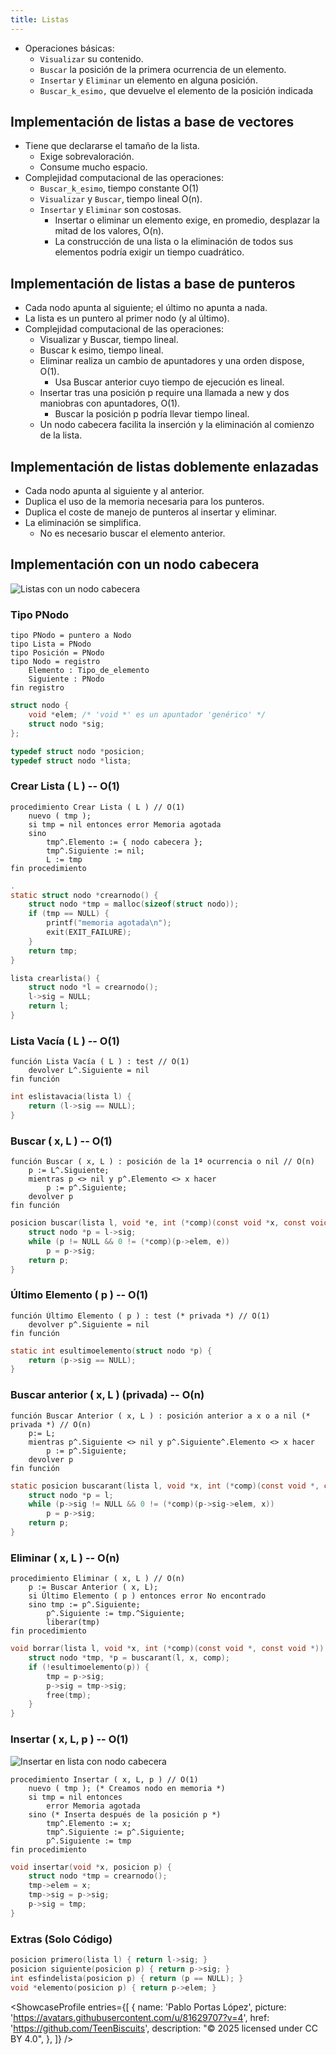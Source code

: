 ```yaml
---
title: Listas
---
```



- Operaciones básicas:
    - ``Visualizar`` su contenido.
    - ``Buscar`` la posición de la primera ocurrencia de un elemento.
    - ``Insertar`` y ``Eliminar`` un elemento en alguna posición.
    - ``Buscar_k_esimo,`` que devuelve el elemento de la posición indicada

## Implementación de listas a base de vectores

- Tiene que declararse el tamaño de la lista.
    - Exige sobrevaloración.
    - Consume mucho espacio.
- Complejidad computacional de las operaciones:
    - ``Buscar_k_esimo``, tiempo constante O(1)
    - ``Visualizar`` y ``Buscar``, tiempo lineal O(n).
    - ``Insertar`` y ``Eliminar`` son costosas.
        - Insertar o eliminar un elemento exige, en promedio, desplazar la mitad de los valores, O(n).
        - La construcción de una lista o la eliminación de todos sus elementos podría exigir un tiempo cuadrático.

## Implementación de listas a base de punteros

- Cada nodo apunta al siguiente; el último no apunta a nada.
- La lista es un puntero al primer nodo (y al último).
- Complejidad computacional de las operaciones:
    - Visualizar y Buscar, tiempo lineal.
    - Buscar k esimo, tiempo lineal.
    - Eliminar realiza un cambio de apuntadores y una orden dispose, O(1).
        - Usa Buscar anterior cuyo tiempo de ejecución es lineal.
    - Insertar tras una posición p require una llamada a new y dos maniobras con apuntadores, O(1).
        - Buscar la posición p podría llevar tiempo lineal.
    - Un nodo cabecera facilita la inserción y la eliminación al comienzo de la lista.

## Implementación de listas doblemente enlazadas

- Cada nodo apunta al siguiente y al anterior.
- Duplica el uso de la memoria necesaria para los punteros.
- Duplica el coste de manejo de punteros al insertar y eliminar.
- La eliminación se simplifica.
    - No es necesario buscar el elemento anterior.

## Implementación con un nodo cabecera

![Listas con un nodo cabecera](@assets/algo/Lista-nodo-cabecera.jpg)

### Tipo PNodo

```pseudocodigo
tipo PNodo = puntero a Nodo
tipo Lista = PNodo
tipo Posición = PNodo
tipo Nodo = registro
    Elemento : Tipo_de_elemento
    Siguiente : PNodo
fin registro
```

```c title="listas.h"
struct nodo {
    void *elem; /* 'void *' es un apuntador 'genérico' */
    struct nodo *sig;
};

typedef struct nodo *posicion;
typedef struct nodo *lista;
```

### Crear Lista ( L ) -- O(1)

```pseudocodigo
procedimiento Crear Lista ( L ) // O(1)
    nuevo ( tmp );
    si tmp = nil entonces error Memoria agotada
    sino
        tmp^.Elemento := { nodo cabecera };
        tmp^.Siguiente := nil;
        L := tmp
fin procedimiento
```

```c title="listas.c" {"El equivalente a nuevo(tmp)":1-2}
.
static struct nodo *crearnodo() {
    struct nodo *tmp = malloc(sizeof(struct nodo));
    if (tmp == NULL) {
        printf("memoria agotada\n");
        exit(EXIT_FAILURE);
    }
    return tmp;
}

lista crearlista() {
    struct nodo *l = crearnodo();
    l->sig = NULL;
    return l;
}
```

### Lista Vacía ( L ) -- O(1)

```pseudocodigo
función Lista Vacía ( L ) : test // O(1)
    devolver L^.Siguiente = nil
fin función
```

```c title="listas.c"
int eslistavacia(lista l) {
    return (l->sig == NULL);
}
```

### Buscar ( x, L ) -- O(1)

```pseudocodigo
función Buscar ( x, L ) : posición de la 1ª ocurrencia o nil // O(n)
    p := L^.Siguiente;
    mientras p <> nil y p^.Elemento <> x hacer
        p := p^.Siguiente;
    devolver p
fin función
```

```c title="listas.c"
posicion buscar(lista l, void *e, int (*comp)(const void *x, const void *y)) {
    struct nodo *p = l->sig;
    while (p != NULL && 0 != (*comp)(p->elem, e))
        p = p->sig;
    return p;
}
```

### Último Elemento ( p ) -- O(1)

```pseudocodigo
función Último Elemento ( p ) : test (* privada *) // O(1)
    devolver p^.Siguiente = nil
fin función
```

```c title="listas.c"
static int esultimoelemento(struct nodo *p) {
    return (p->sig == NULL);
}
```

### Buscar anterior ( x, L ) (privada) -- O(n)

```pseudocodigo
función Buscar Anterior ( x, L ) : posición anterior a x o a nil (* privada *) // O(n)
    p:= L;
    mientras p^.Siguiente <> nil y p^.Siguiente^.Elemento <> x hacer
        p := p^.Siguiente;
    devolver p
fin función
```

```c title="listas.c"
static posicion buscarant(lista l, void *x, int (*comp)(const void *, const void *)) {
    struct nodo *p = l;
    while (p->sig != NULL && 0 != (*comp)(p->sig->elem, x))
        p = p->sig;
    return p;
}
```

### Eliminar ( x, L ) -- O(n)

```pseudocodigo
procedimiento Eliminar ( x, L ) // O(n)
    p := Buscar Anterior ( x, L);
    si Último Elemento ( p ) entonces error No encontrado
    sino tmp := p^.Siguiente;
        p^.Siguiente := tmp.^Siguiente;
        liberar(tmp)
fin procedimiento
```

```c title="listas.c"
void borrar(lista l, void *x, int (*comp)(const void *, const void *)) {
    struct nodo *tmp, *p = buscarant(l, x, comp);
    if (!esultimoelemento(p)) {
        tmp = p->sig;
        p->sig = tmp->sig;
        free(tmp);
    }
}
```

### Insertar ( x, L, p ) -- O(1)

![Insertar en lista con nodo cabecera](@assets/algo/Insertar-lista-nodo.jpg)

```pseudocodigo
procedimiento Insertar ( x, L, p ) // O(1)
    nuevo ( tmp ); (* Creamos nodo en memoria *)
    si tmp = nil entonces
        error Memoria agotada
    sino (* Inserta después de la posición p *)
        tmp^.Elemento := x;
        tmp^.Siguiente := p^.Siguiente;
        p^.Siguiente := tmp
fin procedimiento
```

```c title="listas.c"
void insertar(void *x, posicion p) {
    struct nodo *tmp = crearnodo();
    tmp->elem = x;
    tmp->sig = p->sig;
    p->sig = tmp;
}
```

### Extras (Solo Código)

```c title="listas.c"
posicion primero(lista l) { return l->sig; }
posicion siguiente(posicion p) { return p->sig; }
int esfindelista(posicion p) { return (p == NULL); }
void *elemento(posicion p) { return p->elem; }
```

<ShowcaseProfile
  entries={[
    {
      name: 'Pablo Portas López',
      picture: 'https://avatars.githubusercontent.com/u/81629707?v=4',
      href: 'https://github.com/TeenBiscuits',
      description:
        "© 2025 licensed under CC BY 4.0",
    },
  ]}
/>